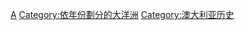 {{Commonscat|Australia by year}}

[[Category:各年份各國|A]]
[[Category:依年份劃分的大洋洲|Category:依年份劃分的大洋洲]]
[[Category:澳大利亚历史|Category:澳大利亚历史]]